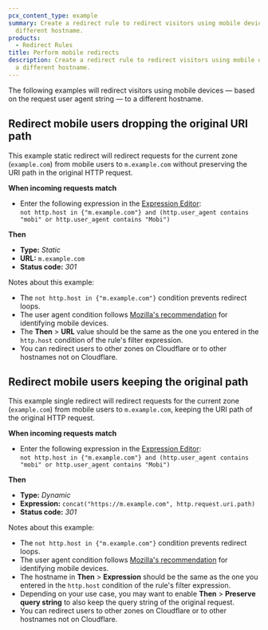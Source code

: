 ```yaml
---
pcx_content_type: example
summary: Create a redirect rule to redirect visitors using mobile devices to a
  different hostname.
products:
  - Redirect Rules
title: Perform mobile redirects
description: Create a redirect rule to redirect visitors using mobile devices to
  a different hostname.
---
```



The following examples will redirect visitors using mobile devices — based on the request user agent string — to a different hostname.

## Redirect mobile users dropping the original URI path

This example static redirect will redirect requests for the current zone (`example.com`) from mobile users to `m.example.com` without preserving the URI path in the original HTTP request.

<Example>

**When incoming requests match**

- Enter the following expression in the [Expression Editor](/ruleset-engine/rules-language/expressions/edit-expressions/#expression-editor):<br/>
  `not http.host in {"m.example.com"} and (http.user_agent contains "mobi" or http.user_agent contains "Mobi")`

**Then**

- **Type:** _Static_
- **URL:** `m.example.com`
- **Status code:** _301_

</Example>

Notes about this example:

- The `not http.host in {"m.example.com"}` condition prevents redirect loops.
- The user agent condition follows [Mozilla's recommendation](https://developer.mozilla.org/en-US/docs/Web/HTTP/Reference/Headers/User-Agent/Firefox#device-specific_user_agent_strings) for identifying mobile devices.
- The **Then** > **URL** value should be the same as the one you entered in the `http.host` condition of the rule's filter expression.
- You can redirect users to other zones on Cloudflare or to other hostnames not on Cloudflare.

## Redirect mobile users keeping the original path

This example single redirect will redirect requests for the current zone (`example.com`) from mobile users to `m.example.com`, keeping the URI path of the original HTTP request.

<Example>

**When incoming requests match**

- Enter the following expression in the [Expression Editor](/ruleset-engine/rules-language/expressions/edit-expressions/#expression-editor):<br/>
  `not http.host in {"m.example.com"} and (http.user_agent contains "mobi" or http.user_agent contains "Mobi")`

**Then**

- **Type:** _Dynamic_
- **Expression:** `concat("https://m.example.com", http.request.uri.path)`
- **Status code:** _301_

</Example>

Notes about this example:

- The `not http.host in {"m.example.com"}` condition prevents redirect loops.
- The user agent condition follows [Mozilla's recommendation](https://developer.mozilla.org/en-US/docs/Web/HTTP/Reference/Headers/User-Agent/Firefox#device-specific_user_agent_strings) for identifying mobile devices.
- The hostname in **Then** > **Expression** should be the same as the one you entered in the `http.host` condition of the rule's filter expression.
- Depending on your use case, you may want to enable **Then** > **Preserve query string** to also keep the query string of the original request.
- You can redirect users to other zones on Cloudflare or to other hostnames not on Cloudflare.
